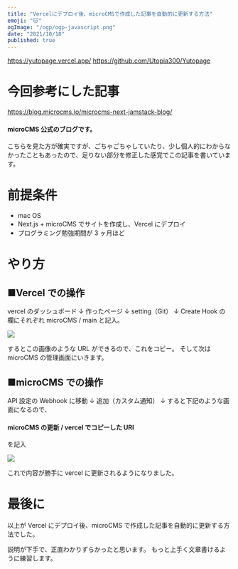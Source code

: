 ```yaml
---
title: "Vercelにデプロイ後、microCMSで作成した記事を自動的に更新する方法"
emoji: "😽"
ogImage: "/ogp/ogp-javascript.png"
date: "2021/10/18"
published: true
---
```


https://yutopage.vercel.app/
https://github.com/Utopia300/Yutopage

# 今回参考にした記事

https://blog.microcms.io/microcms-next-jamstack-blog/

#### microCMS 公式のブログです。

こちらを見た方が確実ですが、ごちゃごちゃしていたり、少し個人的にわからなかったこともあったので、足りない部分を修正した感覚でこの記事を書いています。

# 前提条件

- mac OS
- Next.js + microCMS でサイトを作成し、Vercel にデプロイ
- プログラミング勉強期間が 3 ヶ月ほど

# やり方

## ■Vercel での操作

vercel のダッシュボード
↓
作ったページ
↓
setting（Git）
↓
Create Hook の欄にそれぞれ microCMS / main と記入。

![](/images/vercel-microCMS.png)

するとこの画像のような URL ができるので、これをコピー。
そして次は microCMS の管理画面にいきます。

## ■microCMS での操作

API 設定の Webhook に移動
↓
追加（カスタム通知）
↓
すると下記のような画面になるので、

#### microCMS の更新 / vercel でコピーした URl

を記入

![](/images/microCMS.png)

これで内容が勝手に vercel に更新されるようになりました。

# 最後に

以上が Vercel にデプロイ後、microCMS で作成した記事を自動的に更新する方法でした。

説明が下手で、正直わかりずらかったと思います。
もっと上手く文章書けるように練習します。
